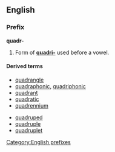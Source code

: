 ==English==
===Prefix===
'''quadr-'''

#Form of '''[[quadri-]]''' used before a vowel.

====Derived terms====
*[[quadrangle]]
*[[quadraphonic]], [[quadriphonic]]
*[[quadrant]]
*[[quadratic]]
*[[quadrennium]]
<!--Do not add words derived from "quadri-" here, such as [[quadriad]] and [[quadrilateral]]-->
*[[quadruped]]
*[[quadruple]]
*[[quadruplet]]

[[Category:English prefixes]]